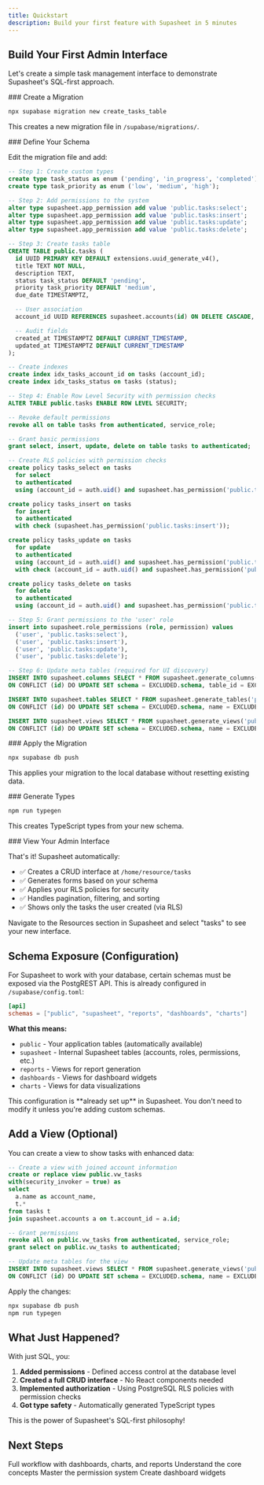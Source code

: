 ```yaml
---
title: Quickstart
description: Build your first feature with Supasheet in 5 minutes
---
```



## Build Your First Admin Interface

Let's create a simple task management interface to demonstrate Supasheet's SQL-first approach.

<Steps>
<Step>
### Create a Migration

```bash
npx supabase migration new create_tasks_table
```

This creates a new migration file in `/supabase/migrations/`.
</Step>

<Step>
### Define Your Schema

Edit the migration file and add:

```sql
-- Step 1: Create custom types
create type task_status as enum ('pending', 'in_progress', 'completed');
create type task_priority as enum ('low', 'medium', 'high');

-- Step 2: Add permissions to the system
alter type supasheet.app_permission add value 'public.tasks:select';
alter type supasheet.app_permission add value 'public.tasks:insert';
alter type supasheet.app_permission add value 'public.tasks:update';
alter type supasheet.app_permission add value 'public.tasks:delete';

-- Step 3: Create tasks table
CREATE TABLE public.tasks (
  id UUID PRIMARY KEY DEFAULT extensions.uuid_generate_v4(),
  title TEXT NOT NULL,
  description TEXT,
  status task_status DEFAULT 'pending',
  priority task_priority DEFAULT 'medium',
  due_date TIMESTAMPTZ,

  -- User association
  account_id UUID REFERENCES supasheet.accounts(id) ON DELETE CASCADE,

  -- Audit fields
  created_at TIMESTAMPTZ DEFAULT CURRENT_TIMESTAMP,
  updated_at TIMESTAMPTZ DEFAULT CURRENT_TIMESTAMP
);

-- Create indexes
create index idx_tasks_account_id on tasks (account_id);
create index idx_tasks_status on tasks (status);

-- Step 4: Enable Row Level Security with permission checks
ALTER TABLE public.tasks ENABLE ROW LEVEL SECURITY;

-- Revoke default permissions
revoke all on table tasks from authenticated, service_role;

-- Grant basic permissions
grant select, insert, update, delete on table tasks to authenticated;

-- Create RLS policies with permission checks
create policy tasks_select on tasks
  for select
  to authenticated
  using (account_id = auth.uid() and supasheet.has_permission('public.tasks:select'));

create policy tasks_insert on tasks
  for insert
  to authenticated
  with check (supasheet.has_permission('public.tasks:insert'));

create policy tasks_update on tasks
  for update
  to authenticated
  using (account_id = auth.uid() and supasheet.has_permission('public.tasks:update'))
  with check (account_id = auth.uid() and supasheet.has_permission('public.tasks:update'));

create policy tasks_delete on tasks
  for delete
  to authenticated
  using (account_id = auth.uid() and supasheet.has_permission('public.tasks:delete'));

-- Step 5: Grant permissions to the 'user' role
insert into supasheet.role_permissions (role, permission) values
  ('user', 'public.tasks:select'),
  ('user', 'public.tasks:insert'),
  ('user', 'public.tasks:update'),
  ('user', 'public.tasks:delete');

-- Step 6: Update meta tables (required for UI discovery)
INSERT INTO supasheet.columns SELECT * FROM supasheet.generate_columns('public')
ON CONFLICT (id) DO UPDATE SET schema = EXCLUDED.schema, table_id = EXCLUDED.table_id, name = EXCLUDED.name;

INSERT INTO supasheet.tables SELECT * FROM supasheet.generate_tables('public')
ON CONFLICT (id) DO UPDATE SET schema = EXCLUDED.schema, name = EXCLUDED.name, rls_enabled = EXCLUDED.rls_enabled;

INSERT INTO supasheet.views SELECT * FROM supasheet.generate_views('public')
ON CONFLICT (id) DO UPDATE SET schema = EXCLUDED.schema, name = EXCLUDED.name;
```
</Step>

<Step>
### Apply the Migration

```bash
npx supabase db push
```

This applies your migration to the local database without resetting existing data.
</Step>

<Step>
### Generate Types

```bash
npm run typegen
```

This creates TypeScript types from your new schema.
</Step>

<Step>
### View Your Admin Interface

That's it! Supasheet automatically:
- ✅ Creates a CRUD interface at `/home/resource/tasks`
- ✅ Generates forms based on your schema
- ✅ Applies your RLS policies for security
- ✅ Handles pagination, filtering, and sorting
- ✅ Shows only the tasks the user created (via RLS)

Navigate to the Resources section in Supasheet and select "tasks" to see your new interface.
</Step>
</Steps>

## Schema Exposure (Configuration)

For Supasheet to work with your database, certain schemas must be exposed via the PostgREST API. This is already configured in `/supabase/config.toml`:

```toml
[api]
schemas = ["public", "supasheet", "reports", "dashboards", "charts"]
```

**What this means:**
- `public` - Your application tables (automatically available)
- `supasheet` - Internal Supasheet tables (accounts, roles, permissions, etc.)
- `reports` - Views for report generation
- `dashboards` - Views for dashboard widgets
- `charts` - Views for data visualizations

<Callout type="info">
This configuration is **already set up** in Supasheet. You don't need to modify it unless you're adding custom schemas.
</Callout>

## Add a View (Optional)

You can create a view to show tasks with enhanced data:

```sql
-- Create a view with joined account information
create or replace view public.vw_tasks
with(security_invoker = true) as
select
  a.name as account_name,
  t.*
from tasks t
join supasheet.accounts a on t.account_id = a.id;

-- Grant permissions
revoke all on public.vw_tasks from authenticated, service_role;
grant select on public.vw_tasks to authenticated;

-- Update meta tables for the view
INSERT INTO supasheet.views SELECT * FROM supasheet.generate_views('public')
ON CONFLICT (id) DO UPDATE SET schema = EXCLUDED.schema, name = EXCLUDED.name;
```

Apply the changes:

```bash
npx supabase db push
npm run typegen
```

## What Just Happened?

With just SQL, you:

1. **Added permissions** - Defined access control at the database level
2. **Created a full CRUD interface** - No React components needed
3. **Implemented authorization** - Using PostgreSQL RLS policies with permission checks
4. **Got type safety** - Automatically generated TypeScript types

This is the power of Supasheet's SQL-first philosophy!

## Next Steps

<Cards>
  <Card title="Complete Example" href="/docs/guide/complete-example">
    Full workflow with dashboards, charts, and reports
  </Card>
  <Card title="SQL-First Philosophy" href="/docs/guide/sql-first-philosophy">
    Understand the core concepts
  </Card>
  <Card title="Authorization" href="/docs/guide/authorization">
    Master the permission system
  </Card>
  <Card title="Dashboards" href="/docs/guide/dashboards">
    Create dashboard widgets
  </Card>
</Cards>
